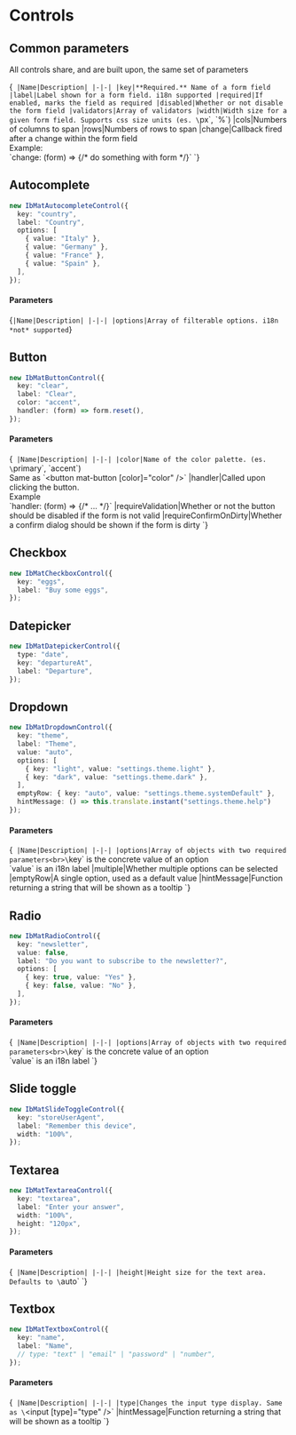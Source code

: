 
<Meta title="Forms/Controls" />

# Controls

## Common parameters

All controls share, and are built upon, the same set of parameters

<Markdown>{`
|Name|Description|
|-|-|
|key|**Required.** Name of a form field
|label|Label shown for a form field. i18n supported
|required|If enabled, marks the field as required
|disabled|Whether or not disable the form field
|validators|Array of validators
|width|Width size for a given form field. Supports css size units (es. \`px\`, \`%\`)
|cols|Numbers of columns to span
|rows|Numbers of rows to span
|change|Callback fired after a change within the form field<br>Example:<br>\`change: (form) => {/* do something with form */}\`
`}</Markdown>

## Autocomplete

```typescript
new IbMatAutocompleteControl({
  key: "country",
  label: "Country",
  options: [
    { value: "Italy" },
    { value: "Germany" },
    { value: "France" },
    { value: "Spain" },
  ],
});
```

#### Parameters

<Markdown>{`
|Name|Description|
|-|-|
|options|Array of filterable options. i18n *not* supported
`}</Markdown>

## Button

```typescript
new IbMatButtonControl({
  key: "clear",
  label: "Clear",
  color: "accent",
  handler: (form) => form.reset(),
});
```
#### Parameters

<Markdown>{`
|Name|Description|
|-|-|
|color|Name of the color palette. (es. \`primary\`, \`accent\`)<br>Same as \`<button mat-button [color]="color" />\`
|handler|Called upon clicking the button.<br>Example<br>\`handler: (form) => {/* ... */}\`
|requireValidation|Whether or not the button should be disabled if the form is not valid
|requireConfirmOnDirty|Whether a confirm dialog should be shown if the form is dirty
`}</Markdown>

## Checkbox

```typescript
new IbMatCheckboxControl({
  key: "eggs",
  label: "Buy some eggs",
});
```

## Datepicker

```typescript
new IbMatDatepickerControl({
  type: "date",
  key: "departureAt",
  label: "Departure",
});
```

## Dropdown

```typescript
new IbMatDropdownControl({
  key: "theme",
  label: "Theme",
  value: "auto",
  options: [
    { key: "light", value: "settings.theme.light" },
    { key: "dark", value: "settings.theme.dark" },
  ],
  emptyRow: { key: "auto", value: "settings.theme.systemDefault" },
  hintMessage: () => this.translate.instant("settings.theme.help")
});
```
#### Parameters

<Markdown>{`
|Name|Description|
|-|-|
|options|Array of objects with two required parameters<br>\`key\` is the concrete value of an option<br>\`value\` is an i18n label
|multiple|Whether multiple options can be selected
|emptyRow|A single option, used as a default value
|hintMessage|Function returning a string that will be shown as a tooltip
`}</Markdown>

## Radio

```typescript
new IbMatRadioControl({
  key: "newsletter",
  value: false,
  label: "Do you want to subscribe to the newsletter?",
  options: [
    { key: true, value: "Yes" },
    { key: false, value: "No" },
  ],
});
```

#### Parameters

<Markdown>{`
|Name|Description|
|-|-|
|options|Array of objects with two required parameters<br>\`key\` is the concrete value of an option<br>\`value\` is an i18n label
`}</Markdown>

## Slide toggle

```typescript
new IbMatSlideToggleControl({
  key: "storeUserAgent",
  label: "Remember this device",
  width: "100%",
});
```

## Textarea

```typescript
new IbMatTextareaControl({
  key: "textarea",
  label: "Enter your answer",
  width: "100%",
  height: "120px",
});
```

#### Parameters

<Markdown>{`
|Name|Description|
|-|-|
|height|Height size for the text area. Defaults to \`auto\`
`}</Markdown>

## Textbox

```typescript
new IbMatTextboxControl({
  key: "name",
  label: "Name",
  // type: "text" | "email" | "password" | "number",
});
```

#### Parameters

<Markdown>{`
|Name|Description|
|-|-|
|type|Changes the input type display. Same as \`<input [type]="type" />\`
|hintMessage|Function returning a string that will be shown as a tooltip
`}</Markdown>
